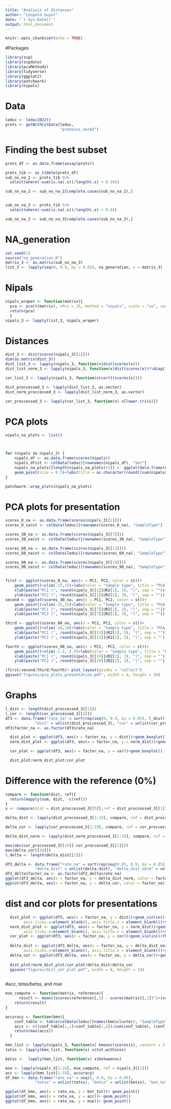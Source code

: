 ```yaml
---
title: "Analysis of distances"
author: "Léopold Guyot"
date: "`r Sys.Date()`"
output: html_document
---
```


```r
knitr::opts_chunk$set(echo = TRUE)
```
#Packages

```r
library(scp)
library(scpdata)
library(pcaMethods)
library(tidyverse)
library(ggplot2)
library(patchwork)
library(nipals)
```

# Data

```r
leduc <- leduc2022()
prots <- getWithColData(leduc,
                        "proteins_norm2")

```

# Finding the best subset

```r

prots_df <- as.data.frame(assay(prots))

prots_tib <- as_tibble(prots_df)
sub_no_na_2 <- prots_tib %>% 
  select(where(~sum(is.na(.x))/length(.x) < 0.59))

sub_no_na_2 <- sub_no_na_2[complete.cases(sub_no_na_2),]


sub_no_na_3 <- prots_tib %>% 
  select(where(~sum(is.na(.x))/length(.x) < 0.6))

sub_no_na_3 <- sub_no_na_3[complete.cases(sub_no_na_3),]
```
# NA_generation
```r
set.seed(1)
source("na_generation.R")
matrix_3 <- as.matrix(sub_no_na_3)
list_3 <- lapply(seq(0, 0.9, by = 0.05), na_generation, x = matrix_3)
```

# Nipals

```r
nipals_wraper <- function(matrix){
  pca <- pca(t(matrix), nPcs = 15, method = "nipals", scale = "uv", center = TRUE)
  return(pca)
  }
nipals_3 <- lapply(list_3, nipals_wraper)
```

# Distances

```r
dist_3 <- dist(scores(nipals_3[[1]]))
dim(as.matrix(dist_3)) 
dist_list_3 <- lapply(nipals_3, function(x)dist(scores(x)))
dist_list_norm_3 <- lapply(nipals_3, function(x)dist(scores(x)%*%diag(1/x@sDev)))

cor_list_3 <- lapply(nipals_3, function(x)cor(t(scores(x))))

dist_proccessed_3 <- lapply(dist_list_3, as.vector)
dist_norm_proccessed_3 <- lapply(dist_list_norm_3, as.vector)

cor_proccessed_3 <- lapply(cor_list_3, function(x) x[lower.tri(x)])


```
# PCA plots

```r
nipals_na_plots <- list()



for (nipals in nipals_3) {
    nipals_df <- as.data.frame(scores(nipals))
    nipals_df$st <- colData(leduc)[rownames(nipals_df), "Set"]
    nipals_na_plots[[length(nipals_na_plots)+1]] <- ggplot(data.frame(nipals_df), aes(x = PC1, PC2, color = st))+
    geom_point(size = 0.5)+labs(title = as.character(round((sum(nipals@missing)/length(nipals@missing)),2)))+theme(legend.position = "none",plot.title = element_text(size=9))
}

patchwork::wrap_plots(nipals_na_plots)


```

# PCA plots for presentation

```r
scores_0_na <- as.data.frame(scores(nipals_3[[1]]))
scores_0_na$st <- colData(leduc)[rownames(scores_0_na), "SampleType"]

scores_30_na <- as.data.frame(scores(nipals_3[[7]]))
scores_30_na$st <- colData(leduc)[rownames(scores_30_na), "SampleType"]

scores_60_na <- as.data.frame(scores(nipals_3[[13]]))
scores_60_na$st <- colData(leduc)[rownames(scores_60_na), "SampleType"]

scores_90_na <- as.data.frame(scores(nipals_3[[19]]))
scores_90_na$st <- colData(leduc)[rownames(scores_90_na), "SampleType"]


first <- ggplot(scores_0_na, aes(x = PC1, PC2, color = st))+
    geom_point()+xlim(-15,15)+labs(color = "Sample type", title = "PCA plot for the 0% NA subset")+theme(plot.title = element_text(size=8))+
    xlab(paste("PC1 (", round(nipals_3[[1]]@R2[1], 3), ")", sep = ""))+
    ylab(paste("PC2 (", round(nipals_3[[1]]@R2[2], 3), ")", sep = ""))
second <- ggplot(scores_30_na, aes(x = PC1, PC2, color = st))+
    geom_point()+xlim(-15,15)+labs(color = "Sample type", title = "PCA plot for the 30% NA subset")+theme(plot.title = element_text(size=8))+
    xlab(paste("PC1 (", round(nipals_3[[7]]@R2[1], 3), ")", sep = ""))+
    ylab(paste("PC2 (", round(nipals_3[[7]]@R2[2], 3), ")", sep = ""))

third <- ggplot(scores_60_na, aes(x = PC1, PC2, color = st))+
    geom_point()+xlim(-10,10)+labs(color = "Sample type", title = "PCA plot for the 60% NA subset")+theme(plot.title = element_text(size=8))+
    xlab(paste("PC1 (", round(nipals_3[[13]]@R2[1], 3), ")", sep = ""))+
    ylab(paste("PC2 (", round(nipals_3[[13]]@R2[2], 3), ")", sep = ""))

fourth <- ggplot(scores_90_na, aes(x = PC1, -PC2, color = st))+
    geom_point()+xlim(-2.5, 2.5)+labs(color = "Sample type", title = "PCA plot for the 90% NA subset")+theme(plot.title = element_text(size=8))+
    xlab(paste("PC1 (", round(nipals_3[[19]]@R2[1], 3), ")", sep = ""))+
    ylab(paste("PC2 (", round(nipals_3[[19]]@R2[2], 3), ")", sep = ""))

(first/second/third/fourth)+ plot_layout(guides = "collect")
ggsave("figures/pca_plots_presentation.pdf", width = 4, height = 10)
```


# Graphs

```r
l_dist <- length(dist_proccessed_3[[1]])
l_cor <- length(cor_proccessed_3[[1]])
df3 <- data.frame("rate_na" = sort(rep(seq(0, 0.9, by = 0.05), l_dist)),
             "dist" = unlist(dist_proccessed_3), "cor" = unlist(cor_proccessed_3), "norm_dist" = unlist(dist_norm_proccessed_3))
df3$factor_na <- as.factor(df3$rate_na)  

  dist_plot <- ggplot(df3, aes(x = factor_na, y = dist))+geom_boxplot()
  norm_dist_plot <- ggplot(df3, aes(x = factor_na, y = norm_dist))+geom_boxplot()

  cor_plot <- ggplot(df3, aes(x = factor_na, y = cor))+geom_boxplot()

  dist_plot/norm_dist_plot/cor_plot
```

# Difference with the reference (0%)

```r
compare <- function(dist, ref){
  return(mapply(sum, dist, -c(ref)))
}
x <- compare(dist = dist_proccessed_3[[5]],ref = dist_proccessed_3[[1]] )

delta_dist <- lapply(dist_proccessed_3[2:19], compare, ref = dist_proccessed_3[[1]])

delta_cor <- lapply(cor_proccessed_3[2:19], compare, ref = cor_proccessed_3[[1]])

delta_dist_norm <- lapply(dist_norm_proccessed_3[2:19], compare, ref = dist_norm_proccessed_3[[1]])

max(abs(cor_proccessed_3[[19]]-cor_proccessed_3[[1]]))
max(delta_cor[[18]])
l_delta <- length(delta_dist[[1]])

df3_delta <- data.frame("rate_na" = sort(rep(seq(0.05, 0.9, by = 0.05), l_delta)),
             "delta_dist" = unlist(delta_dist), "delta_dist_norm" = unlist(delta_dist_norm), "delta_cor" = unlist(delta_cor))
df3_delta$factor_na <- as.factor(df3_delta$rate_na)  
ggplot(df3_delta, aes(x = factor_na, y = delta_dist_norm, color = factor_na))+geom_boxplot()
ggplot(df3_delta, aes(x = factor_na, y = delta_cor, color = factor_na))+geom_violin()


```

# dist and cor plots for presentations

```r
  dist_plot <- ggplot(df3, aes(x = factor_na, y = dist))+geom_violin()+theme(legend.position = "none",axis.text.x=element_blank(),
        axis.ticks.x=element_blank(), axis.title.x = element_blank())+ylab("Distance")
  norm_dist_plot <- ggplot(df3, aes(x = factor_na, y = norm_dist))+geom_violin()+theme(legend.position = "none",axis.text.x=element_blank(),
        axis.ticks.x=element_blank(), axis.title.x = element_blank())+ylab("Normalized distance")
  cor_plot <- ggplot(df3, aes(x = factor_na, y = cor))+geom_violin()+theme(legend.position = "none")+ylab("Correlation")+xlab("NA rates")
  
  delta_dist <- ggplot(df3_delta, aes(x = factor_na, y = delta_dist_norm))+geom_violin()+theme(legend.position = "none",axis.text.x=element_blank(),
        axis.ticks.x=element_blank(), axis.title.x = element_blank())+ylab("Delta normalized distance")
  delta_cor <- ggplot(df3_delta, aes(x = factor_na, y = delta_cor))+geom_violin()+theme(legend.position = "none")+ylab("Delta correlation")+xlab("NA rates")
  
  dist_plot/norm_dist_plot/cor_plot/delta_dist/delta_cor
  ggsave("figures/dist_cor_plot.pdf", width = 8, height = 10)
  
```


#acc, totss/betss, and mse

```r
mse_compute <- function(matrix, reference){
      result <- mean((scores(reference)[,1] - scores(matrix)[,1])^2+(scores(reference)[,2] - scores(matrix)[,2])^2)
    return(result)
}

accuracy <- function(kmn){
    conf_table <- table(colData(leduc)[names(kmn$cluster), "SampleType"], kmn$cluster)
    accs <- c((conf_table[1,1]+conf_table[2,2])/sum(conf_table), (conf_table[1,2]+conf_table[2,1])/sum(conf_table))
    return(max(accs))
  }

kmn_list <- lapply(nipals_3, function(x) kmeans(scores(x), centers = 2,iter.max = 100))
totss <- lapply(kmn_list, function(x) x$tot.withinss)

betss <-  lapply(kmn_list, function(x) x$betweenss)

mse <- lapply(nipals_3[2:19], mse_compute, ref = nipals_3[[1]])
acc <- lapply(kmn_list[1:19], accuracy)
df_kmn <- data.frame("rate_na" = seq(0, 0.9, by = 0.05),
             "totss" = unlist(totss), "betss" = unlist(betss), "bet_tot" = unlist(betss)/unlist(totss), "acc" = unlist(acc), "mse" = c(NA, unlist(mse)))

ggplot(df_kmn, aes(x = rate_na, y = bet_tot))+ geom_point()
ggplot(df_kmn, aes(x = rate_na, y = acc))+ geom_point()
ggplot(df_kmn, aes(x = rate_na, y = mse))+ geom_point()

```

